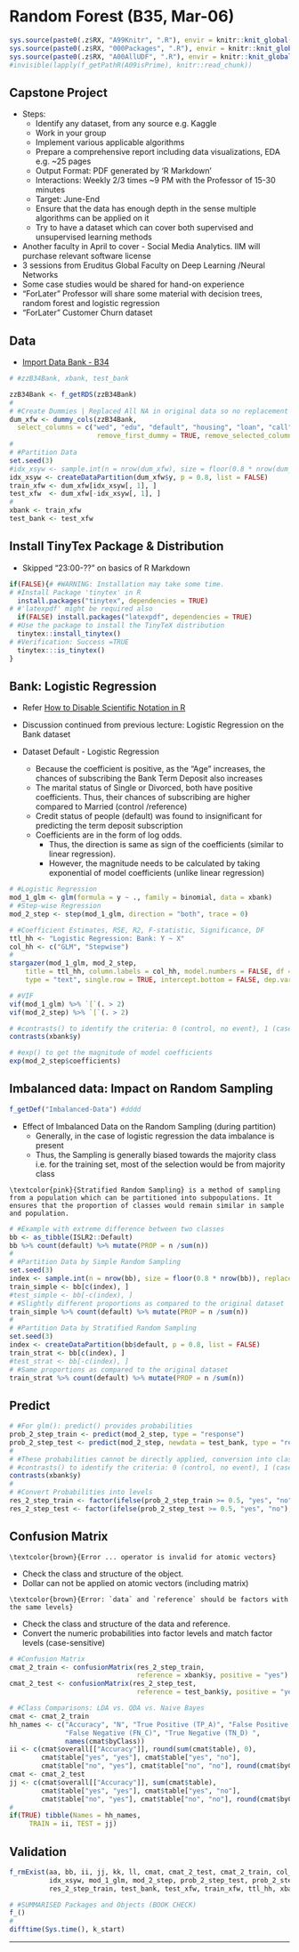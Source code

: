 # Random Forest (B35, Mar-06) {#b35}

```r
sys.source(paste0(.z$RX, "A99Knitr", ".R"), envir = knitr::knit_global())
sys.source(paste0(.z$RX, "000Packages", ".R"), envir = knitr::knit_global())
sys.source(paste0(.z$RX, "A00AllUDF", ".R"), envir = knitr::knit_global())
#invisible(lapply(f_getPathR(A09isPrime), knitr::read_chunk))
```

## Capstone Project

- Steps:
  - Identify any dataset, from any source e.g. Kaggle
  - Work in your group
  - Implement various applicable algorithms
  - Prepare a comprehensive report including data visualizations, EDA e.g. ~25 pages
  - Output Format: PDF generated by 'R Markdown'
  - Interactions: Weekly 2/3 times ~9 PM with the Professor of 15-30 minutes
  - Target: June-End
  - Ensure that the data has enough depth in the sense multiple algorithms can be applied on it
  - Try to have a dataset which can cover both supervised and unsupervised learning methods

- Another faculty in April to cover - Social Media Analytics. IIM will purchase relevant software license
- 3 sessions from Eruditus Global Faculty on Deep Learning /Neural Networks
- Some case studies would be shared for hand-on experience
- "ForLater" Professor will share some material with decision trees, random forest and logistic regression
- "ForLater" Customer Churn dataset

## Data

- [Import Data Bank - B34](#set-bank-b34 "b34")

```r
# #zzB34Bank, xbank, test_bank
```

```r
zzB34Bank <- f_getRDS(zzB34Bank)
#
# #Create Dummies | Replaced All NA in original data so no replacement in dummy columns |
dum_xfw <- dummy_cols(zzB34Bank, 
  select_columns = c("wed", "edu", "default", "housing", "loan", "call", "poutcome"),
                      remove_first_dummy = TRUE, remove_selected_columns = TRUE) 
#
# #Partition Data
set.seed(3)
#idx_xsyw <- sample.int(n = nrow(dum_xfw), size = floor(0.8 * nrow(dum_xfw)), replace = FALSE)
idx_xsyw <- createDataPartition(dum_xfw$y, p = 0.8, list = FALSE)
train_xfw <- dum_xfw[idx_xsyw[, 1], ] 
test_xfw  <- dum_xfw[-idx_xsyw[, 1], ]
#
xbank <- train_xfw
test_bank <- test_xfw
```

## Install TinyTex Package & Distribution

- Skipped "23:00-??" on basics of R Markdown

```r
if(FALSE){# #WARNING: Installation may take some time.
# #Install Package 'tinytex' in R
  install.packages("tinytex", dependencies = TRUE)
# #'latexpdf' might be required also
  if(FALSE) install.packages("latexpdf", dependencies = TRUE)
# #Use the package to install the TinyTeX distribution
  tinytex::install_tinytex()
# #Verification: Success =TRUE
  tinytex:::is_tinytex()
}
```


## Bank: Logistic Regression

- Refer [How to Disable Scientific Notation in R](#scipen-b09 "b09")
- Discussion continued from previous lecture: Logistic Regression on the Bank dataset


- Dataset Default - Logistic Regression
  - Because the coefficient is positive, as the "Age" increases, the chances of subscribing the Bank Term Deposit also increases
  - The marital status of Single or Divorced, both have positive coefficients. Thus, their chances of subscribing are higher compared to Married (control /reference)
  - Credit status of people (default) was found to insignificant for predicting the term deposit subscription
  - Coefficients are in the form of log odds.
    - Thus, the direction is same as sign of the coefficients (similar to linear regression). 
    - However, the magnitude needs to be calculated by taking exponential of model coefficients (unlike linear regression)


```r
# #Logistic Regression 
mod_1_glm <- glm(formula = y ~ ., family = binomial, data = xbank)
# #Step-wise Regression
mod_2_step <- step(mod_1_glm, direction = "both", trace = 0)
```

```r
# #Coefficient Estimates, RSE, R2, F-statistic, Significance, DF
ttl_hh <- "Logistic Regression: Bank: Y ~ X"
col_hh <- c("GLM", "Stepwise")
#
stargazer(mod_1_glm, mod_2_step, 
    title = ttl_hh, column.labels = col_hh, model.numbers = FALSE, df = FALSE, report = "vc*", 
    type = "text", single.row = TRUE, intercept.bottom = FALSE, dep.var.caption = "", digits = 4)
```


```r
# #VIF
vif(mod_1_glm) %>% `[`(. > 2)
vif(mod_2_step) %>% `[`(. > 2)
```


```r
# #contrasts() to identify the criteria: 0 (control, no event), 1 (case, event)
contrasts(xbank$y)
```

```r
# #exp() to get the magnitude of model coefficients
exp(mod_2_step$coefficients)
```


## Imbalanced data: Impact on Random Sampling

```r
f_getDef("Imbalanced-Data") #dddd
```

- Effect of Imbalanced Data on the Random Sampling (during partition)
  - Generally, in the case of logistic regression the data imbalance is present 
  - Thus, the Sampling is generally biased towards the majority class i.e. for the training set, most of the selection would be from majority class 


```definition
\textcolor{pink}{Stratified Random Sampling} is a method of sampling from a population which can be partitioned into subpopulations. It ensures that the proportion of classes would remain similar in sample and population.
```


```r
# #Example with extreme difference between two classes 
bb <- as_tibble(ISLR2::Default)
bb %>% count(default) %>% mutate(PROP = n /sum(n))
#
# #Partition Data by Simple Random Sampling
set.seed(3)
index <- sample.int(n = nrow(bb), size = floor(0.8 * nrow(bb)), replace = FALSE)
train_simple <- bb[c(index), ]
#test_simple <- bb[-c(index), ]
# #Slightly different proportions as compared to the original dataset
train_simple %>% count(default) %>% mutate(PROP = n /sum(n))
#
# #Partition Data by Stratified Random Sampling
set.seed(3)
index <- createDataPartition(bb$default, p = 0.8, list = FALSE)
train_strat <- bb[c(index), ]
#test_strat <- bb[-c(index), ]
# #Same proportions as compared to the original dataset
train_strat %>% count(default) %>% mutate(PROP = n /sum(n))
```

## Predict

```r
# #For glm(): predict() provides probabilities 
prob_2_step_train <- predict(mod_2_step, type = "response")
prob_2_step_test <- predict(mod_2_step, newdata = test_bank, type = "response")
#
# #These probabilities cannot be directly applied, conversion into classes is required
# #contrasts() to identify the criteria: 0 (control, no event), 1 (case, event)
contrasts(xbank$y)
#
# #Convert Probabilities into levels
res_2_step_train <- factor(ifelse(prob_2_step_train >= 0.5, "yes", "no"), levels = c("no", "yes"))
res_2_step_test <- factor(ifelse(prob_2_step_test >= 0.5, "yes", "no"), levels = c("no", "yes"))
```

## Confusion Matrix

```conjecture
\textcolor{brown}{Error ... operator is invalid for atomic vectors}
```

- Check the class and structure of the object. 
- Dollar can not be applied on atomic vectors (including matrix)

```conjecture
\textcolor{brown}{Error: `data` and `reference` should be factors with the same levels}
```

- Check the class and structure of the data and reference.
- Convert the numeric probabilities into factor levels and match factor levels (case-sensitive)

```r
# #Confusion Matrix 
cmat_2_train <- confusionMatrix(res_2_step_train, 
                                reference = xbank$y, positive = "yes")
cmat_2_test <- confusionMatrix(res_2_step_test, 
                                reference = test_bank$y, positive = "yes")
```


```r
# #Class Comparisons: LDA vs. QDA vs. Naive Bayes
cmat <- cmat_2_train
hh_names <- c("Accuracy", "N", "True Positive (TP_A)", "False Positive (FP_B)", 
              "False Negative (FN_C)", "True Negative (TN_D) ", 
              names(cmat$byClass))
ii <- c(cmat$overall[["Accuracy"]], round(sum(cmat$table), 0), 
        cmat$table["yes", "yes"], cmat$table["yes", "no"], 
        cmat$table["no", "yes"], cmat$table["no", "no"], round(cmat$byClass, 4))
cmat <- cmat_2_test
jj <- c(cmat$overall[["Accuracy"]], sum(cmat$table), 
        cmat$table["yes", "yes"], cmat$table["yes", "no"], 
        cmat$table["no", "yes"], cmat$table["no", "no"], round(cmat$byClass, 4))
#
if(TRUE) tibble(Names = hh_names, 
     TRAIN = ii, TEST = jj)
```



## Validation {.unlisted .unnumbered .tabset .tabset-fade}

```r
f_rmExist(aa, bb, ii, jj, kk, ll, cmat, cmat_2_test, cmat_2_train, col_hh, dum_xfw, hh_names, 
          idx_xsyw, mod_1_glm, mod_2_step, prob_2_step_test, prob_2_step_train, res_2_step_test,
          res_2_step_train, test_bank, test_xfw, train_xfw, ttl_hh, xbank, zzB34Bank)
```

```r
# #SUMMARISED Packages and Objects (BOOK CHECK)
f_()
#
difftime(Sys.time(), k_start)
```

****

